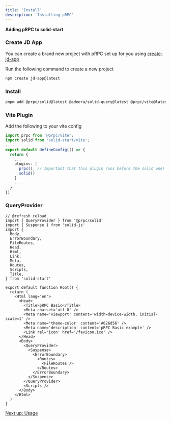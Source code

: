 ```yaml
---
title: 'Install'
description: 'Installing pRPC'
---
```


**Adding pRPC to solid-start**

### Create JD App

You can create a brand new project with pRPC set up for you using [create-jd-app](https://github.com/orjdev/create-jd-app)

Run the following command to create a new project

```sh
npm create jd-app@latest
```

### Install

```sh
pnpm add @prpc/solid@latest @adeora/solid-query@latest @prpc/vite@latest
```

### Vite Plugin

Add the following to your vite config

```ts
import prpc from '@prpc/vite';
import solid from 'solid-start/vite';
...
export default defineConfig(() => {
  return {
    ...
    plugins: [
      prpc(), // Important that this plugin runs before the solid one!
      solid()
    ]
    ...
  }
})
```

### QueryProvider

```tsx
// @refresh reload
import { QueryProvider } from '@prpc/solid'
import { Suspense } from 'solid-js'
import {
  Body,
  ErrorBoundary,
  FileRoutes,
  Head,
  Html,
  Link,
  Meta,
  Routes,
  Scripts,
  Title,
} from 'solid-start'

export default function Root() {
  return (
    <Html lang='en'>
      <Head>
        <Title>pRPC Basic</Title>
        <Meta charset='utf-8' />
        <Meta name='viewport' content='width=device-width, initial-scale=1' />
        <Meta name='theme-color' content='#026d56' />
        <Meta name='description' content='pRPC Basic example' />
        <Link rel='icon' href='/favicon.ico' />
      </Head>
      <Body>
        <QueryProvider>
          <Suspense>
            <ErrorBoundary>
              <Routes>
                <FileRoutes />
              </Routes>
            </ErrorBoundary>
          </Suspense>
        </QueryProvider>
        <Scripts />
      </Body>
    </Html>
  )
}
```

[Next up: Usage](/usage)
